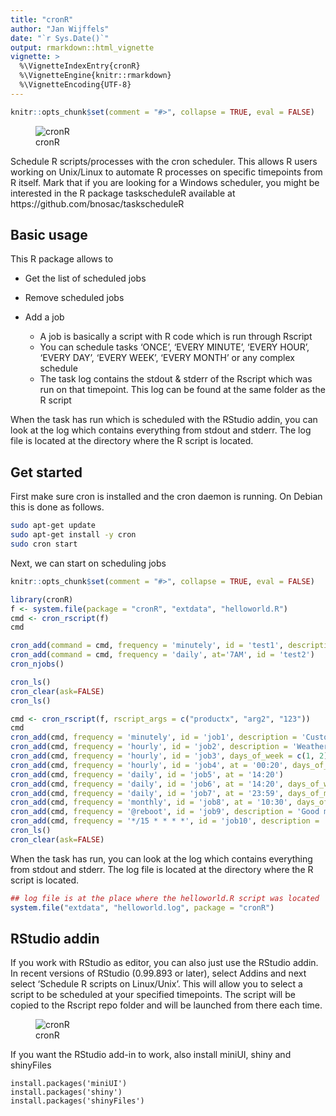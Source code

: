 ```yaml
---
title: "cronR"
author: "Jan Wijffels"
date: "`r Sys.Date()`"
output: rmarkdown::html_vignette
vignette: >
  %\VignetteIndexEntry{cronR}
  %\VignetteEngine{knitr::rmarkdown}
  %\VignetteEncoding{UTF-8}
---
```


```r
knitr::opts_chunk$set(comment = "#>", collapse = TRUE, eval = FALSE)
```

![cronR](cronR-logo.png) 

Schedule R scripts/processes with the cron scheduler. This allows R users working on Unix/Linux to automate R processes on specific timepoints from R itself.
Mark that if you are looking for a Windows scheduler, you might be interested in the R package taskscheduleR available at
https://github.com/bnosac/taskscheduleR


Basic usage
-----------

This R package allows to 

* Get the list of scheduled jobs
* Remove scheduled jobs
* Add a job

  + A job is basically a script with R code which is run through Rscript
  + You can schedule tasks 'ONCE', 'EVERY MINUTE', 'EVERY HOUR', 'EVERY DAY', 'EVERY WEEK', 'EVERY MONTH' or any complex schedule
  + The task log contains the stdout & stderr of the Rscript which was run on that timepoint. This log can be found at the same folder as the R script

When the task has run which is scheduled with the RStudio addin, you can look at the log which contains everything from stdout and stderr. The log file is located at the directory where the R script is located.


Get started
-----------

First make sure cron is installed and the cron daemon is running. On Debian this is done as follows.

```sh
sudo apt-get update
sudo apt-get install -y cron
sudo cron start
```

Next, we can start on scheduling jobs

```r
knitr::opts_chunk$set(comment = "#>", collapse = TRUE, eval = FALSE)
```

```r
library(cronR)
f <- system.file(package = "cronR", "extdata", "helloworld.R")
cmd <- cron_rscript(f)
cmd

cron_add(command = cmd, frequency = 'minutely', id = 'test1', description = 'My process 1', tags = c('lab', 'xyz'))
cron_add(command = cmd, frequency = 'daily', at='7AM', id = 'test2')
cron_njobs()

cron_ls()
cron_clear(ask=FALSE)
cron_ls()

cmd <- cron_rscript(f, rscript_args = c("productx", "arg2", "123"))
cmd
cron_add(cmd, frequency = 'minutely', id = 'job1', description = 'Customers')
cron_add(cmd, frequency = 'hourly', id = 'job2', description = 'Weather')
cron_add(cmd, frequency = 'hourly', id = 'job3', days_of_week = c(1, 2))
cron_add(cmd, frequency = 'hourly', id = 'job4', at = '00:20', days_of_week = c(1, 2))
cron_add(cmd, frequency = 'daily', id = 'job5', at = '14:20')
cron_add(cmd, frequency = 'daily', id = 'job6', at = '14:20', days_of_week = c(0, 3, 5))
cron_add(cmd, frequency = 'daily', id = 'job7', at = '23:59', days_of_month = c(1, 30))
cron_add(cmd, frequency = 'monthly', id = 'job8', at = '10:30', days_of_month = 'first', days_of_week = '*')
cron_add(cmd, frequency = '@reboot', id = 'job9', description = 'Good morning')
cron_add(cmd, frequency = '*/15 * * * *', id = 'job10', description = 'Every 15 min')   
cron_ls()
cron_clear(ask=FALSE)
```

When the task has run, you can look at the log which contains everything from stdout and stderr. The log file is located at the directory where the R script is located.

```r
## log file is at the place where the helloworld.R script was located
system.file("extdata", "helloworld.log", package = "cronR")
```


RStudio addin
-----------

If you work with RStudio as editor, you can also just use the RStudio addin. In recent versions of RStudio (0.99.893 or later), select Addins and next select 'Schedule R scripts on Linux/Unix'.
This will allow you to select a script to be scheduled at your specified timepoints. The script will be copied to the Rscript repo folder and will be launched from there each time.

![cronR](cronR-rstudioaddin.png) 

If you want the RStudio add-in to work, also install miniUI, shiny and shinyFiles
```
install.packages('miniUI')
install.packages('shiny')
install.packages('shinyFiles')
```
